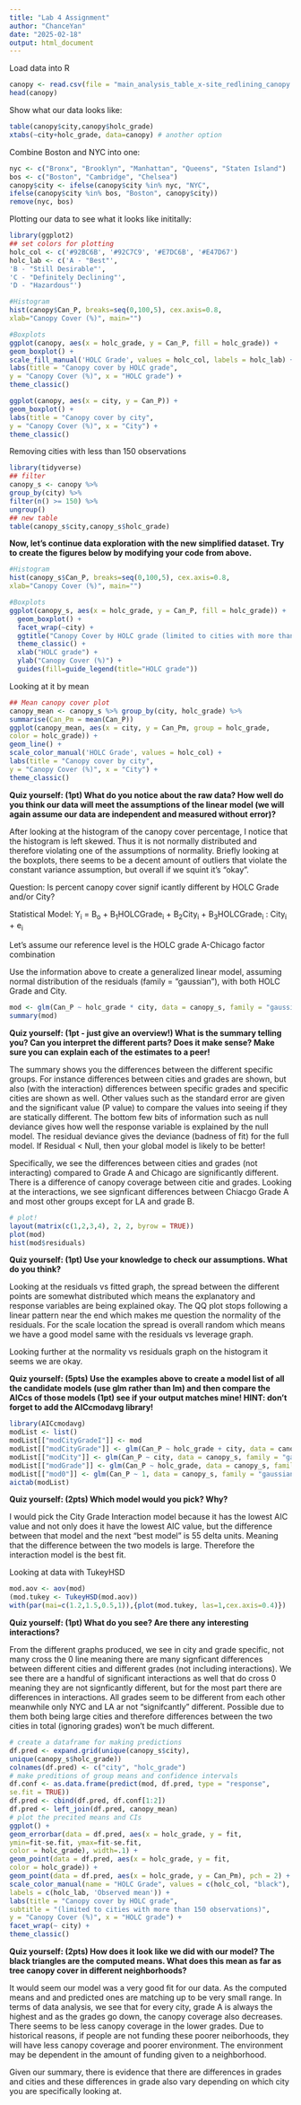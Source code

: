 ```yaml
---
title: "Lab 4 Assignment"
author: "ChanceYan"
date: "2025-02-18"
output: html_document
---
```


Load data into R

```r
canopy <- read.csv(file = "main_analysis_table_x-site_redlining_canopy.csv")
head(canopy)
```

Show what our data looks like:

```r
table(canopy$city,canopy$holc_grade)
xtabs(~city+holc_grade, data=canopy) # another option
```

Combine Boston and NYC into one:

```r
nyc <- c("Bronx", "Brooklyn", "Manhattan", "Queens", "Staten Island")
bos <- c("Boston", "Cambridge", "Chelsea")
canopy$city <- ifelse(canopy$city %in% nyc, "NYC",
ifelse(canopy$city %in% bos, "Boston", canopy$city))
remove(nyc, bos)
```

Plotting our data to see what it looks like inititally:

```r
library(ggplot2)
## set colors for plotting
holc_col <- c('#92BC6B', '#92C7C9', '#E7DC6B', '#E47D67')
holc_lab <- c('A - "Best"',
'B - "Still Desirable"',
'C - "Definitely Declining"',
'D - "Hazardous"')

#Histogram
hist(canopy$Can_P, breaks=seq(0,100,5), cex.axis=0.8,
xlab="Canopy Cover (%)", main="")

#Boxplots
ggplot(canopy, aes(x = holc_grade, y = Can_P, fill = holc_grade)) +
geom_boxplot() +
scale_fill_manual('HOLC Grade', values = holc_col, labels = holc_lab) +
labs(title = "Canopy cover by HOLC grade",
y = "Canopy Cover (%)", x = "HOLC grade") +
theme_classic()

ggplot(canopy, aes(x = city, y = Can_P)) +
geom_boxplot() +
labs(title = "Canopy cover by city",
y = "Canopy Cover (%)", x = "City") +
theme_classic()
```

Removing cities with less than 150 observations

```r
library(tidyverse)
## filter
canopy_s <- canopy %>%
group_by(city) %>%
filter(n() >= 150) %>%
ungroup()
## new table
table(canopy_s$city,canopy_s$holc_grade)
```

**Now, let’s continue data exploration with the new simplified dataset. Try to create the figures below by modifying your code from above.**

```r
#Histogram
hist(canopy_s$Can_P, breaks=seq(0,100,5), cex.axis=0.8,
xlab="Canopy Cover (%)", main="")

#Boxplots
ggplot(canopy_s, aes(x = holc_grade, y = Can_P, fill = holc_grade)) +
  geom_boxplot() +
  facet_wrap(~city) +
  ggtitle("Canopy Cover by HOLC grade (limited to cities with more than 150 observations)") +
  theme_classic() + 
  xlab("HOLC grade") + 
  ylab("Canopy Cover (%)") +
  guides(fill=guide_legend(title="HOLC grade"))
```

Looking at it by mean

```r
## Mean canopy cover plot
canopy_mean <- canopy_s %>% group_by(city, holc_grade) %>%
summarise(Can_Pm = mean(Can_P))
ggplot(canopy_mean, aes(x = city, y = Can_Pm, group = holc_grade,
color = holc_grade)) +
geom_line() +
scale_color_manual('HOLC Grade', values = holc_col) +
labs(title = "Canopy cover by city",
y = "Canopy Cover (%)", x = "City") +
theme_classic()
```

**Quiz yourself: (1pt) What do you notice about the raw data? How well do you think our data will meet the assumptions of the linear model (we will again assume our data are independent and measured without error)?**

After looking at the histogram of the canopy cover percentage, I notice that the histogram is left skewed. Thus it is not normally distributed and therefore violating one of the assumptions of normality. Briefly looking at the boxplots, there seems to be a decent amount of outliers that violate the constant variance assumption, but overall if we squint it's "okay".

Question: Is percent canopy cover signif icantly different by HOLC Grade and/or City?

Statistical Model: Y~i~ = B~o~ + B~1~HOLCGrade~i~ + B~2~City~i~ + B~3~HOLCGrade~i~ : City~i~ + e~i~

Let’s assume our reference level is the HOLC grade A-Chicago factor combination

Use the information above to create a generalized linear model, assuming normal distribution of the residuals (family = “gaussian”), with both HOLC Grade and City.

```r
mod <- glm(Can_P ~ holc_grade * city, data = canopy_s, family = "gaussian")
summary(mod)
```

**Quiz yourself: (1pt - just give an overview!) What is the summary telling you? Can you interpret the different parts? Does it make sense? Make sure you can explain each of the estimates to a peer!**

The summary shows you the differences between the different specific groups. For instance differences between cities and grades are shown, but also (with the interaction) differences between specific grades and specific cities are shown as well. Other values such as the standard error are given and the significant value (P value) to compare the values into seeing if they are statically different. The bottom few bits of information such as null deviance gives how well the response variable is explained by the null model. The residual deviance gives the deviance (badness of fit) for the full model. If Residual \< Null, then your global model is likely to be better!

Specifically, we see the differences between cities and grades (not interacting) compared to Grade A and Chicago are significantly different. There is a difference of canopy coverage between citie and grades. Looking at the interactions, we see signficant differences between Chiacgo Grade A and most other groups except for LA and grade B.

```r
# plot!
layout(matrix(c(1,2,3,4), 2, 2, byrow = TRUE))
plot(mod)
hist(mod$residuals)
```

**Quiz yourself: (1pt) Use your knowledge to check our assumptions. What do you think?**

Looking at the residuals vs fitted graph, the spread between the different points are somewhat distributed which means the explanatory and response variables are being explained okay. The QQ plot stops following a linear pattern near the end which makes me question the normality of the residuals. For the scale location the spread is overall random which means we have a good model same with the residuals vs leverage graph.

Looking further at the normality vs residuals graph on the histogram it seems we are okay.

**Quiz yourself: (5pts) Use the examples above to create a model list of all the candidate models (use glm rather than lm) and then compare the AICcs of those models (1pt) see if your output matches mine! HINT: don’t forget to add the AICcmodavg library!**

```r
library(AICcmodavg)
modList <- list()
modList[["modCityGradeI"]] <- mod
modList[["modCityGrade"]] <- glm(Can_P ~ holc_grade + city, data = canopy_s, family = "gaussian")
modList[["modCity"]] <- glm(Can_P ~ city, data = canopy_s, family = "gaussian")
modList[["modGrade"]] <- glm(Can_P ~ holc_grade, data = canopy_s, family = "gaussian")
modList[["mod0"]] <- glm(Can_P ~ 1, data = canopy_s, family = "gaussian")
aictab(modList)
```

**Quiz yourself: (2pts) Which model would you pick? Why?**

I would pick the City Grade Interaction model because it has the lowest AIC value and not only does it have the lowest AIC value, but the difference between that model and the next "best model" is 55 delta units. Meaning that the difference between the two models is large. Therefore the interaction model is the best fit.

Looking at data with TukeyHSD

```r
mod.aov <- aov(mod)
(mod.tukey <- TukeyHSD(mod.aov))
with(par(mai=c(1.2,1.5,0.5,1)),{plot(mod.tukey, las=1,cex.axis=0.4)})
```

**Quiz yourself: (1pt) What do you see? Are there any interesting interactions?**

From the different graphs produced, we see in city and grade specific, not many cross the 0 line meaning there are many signficant differences between different cities and different grades (not including interactions). We see there are a handful of significant interactions as well that do cross 0 meaning they are not signficantly different, but for the most part there are differences in interactions. All grades seem to be different from each other meanwhile only NYC and LA ar not "signifcantly" different. Possible due to them both being large cities and therefore differences between the two cities in total (ignoring grades) won't be much different. 

```r
# create a dataframe for making predictions
df.pred <- expand.grid(unique(canopy_s$city),
unique(canopy_s$holc_grade))
colnames(df.pred) <- c("city", "holc_grade")
# make preditions of group means and confidence intervals
df.conf <- as.data.frame(predict(mod, df.pred, type = "response",
se.fit = TRUE))
df.pred <- cbind(df.pred, df.conf[1:2])
df.pred <- left_join(df.pred, canopy_mean)
# plot the precited means and CIs
ggplot() +
geom_errorbar(data = df.pred, aes(x = holc_grade, y = fit,
ymin=fit-se.fit, ymax=fit-se.fit,
color = holc_grade), width=.1) +
geom_point(data = df.pred, aes(x = holc_grade, y = fit,
color = holc_grade)) +
geom_point(data = df.pred, aes(x = holc_grade, y = Can_Pm), pch = 2) +
scale_color_manual(name = "HOLC Grade", values = c(holc_col, "black"),
labels = c(holc_lab, 'Observed mean')) +
labs(title = "Canopy cover by HOLC grade",
subtitle = "(limited to cities with more than 150 observations)",
y = "Canopy Cover (%)", x = "HOLC grade") +
facet_wrap(~ city) +
theme_classic()
```

**Quiz yourself: (2pts) How does it look like we did with our model? The black triangles are the computed means. What does this mean as far as tree canopy cover in different neighborhoods?**

It would seem our model was a very good fit for our data. As the computed means and and predicted ones are matching up to be very small range. In terms of data analysis, we see that for every city, grade A is always the highest and as the grades go down, the canopy coverage also decreases. There seems to be less canopy coverage in the lower grades. Due to historical reasons, if people are not funding these poorer neiborhoods, they will have less canopy coverage and poorer environment. The environment may be dependent in the amount of funding given to a neighborhood. 

Given our summary, there is evidence that there are differences in grades and cities and these differences in grade also vary depending on which city you are specifically looking at. 
